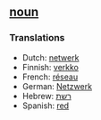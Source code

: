 ==[[noun]]==

===Translations===

*Dutch: [[netwerk]]
*Finnish: [[verkko]]
*French: [[réseau]]
*German: [[Netzwerk]]
*Hebrew: [[רשת]]
*Spanish: [[red]]
